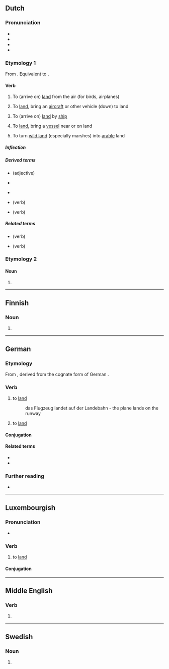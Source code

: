{{also|Landen|länden}}
==Dutch==

===Pronunciation===
* {{IPA|/ˈlɑn.də(n)/|lang=nl}}
* {{audio|Nl-landen.ogg|Audio|lang=nl}}
* {{hyphenation|lang=nl|lan|den}}
* {{rhyme|lang=nl|ɑndən}}

===Etymology 1===
From {{inh|nl|dum|landen}}. Equivalent to {{suf|nl|land|t1=soil, ground, parcel|en|id2=denominative}}.

====Verb====
{{nl-verb}}

# {{lb|nl|intransitive}} To (arrive on) [[land]] from the air (for birds, airplanes)
#: {{syn|nl|neerstrijken}}
#: {{ant|nl|opstijgen}}
# {{lb|nl|transitive}} To [[land]], bring an [[aircraft]] or other vehicle (down) to land
#: {{ant|nl|opstijgen}}
# {{lb|nl|intransitive}} To (arrive on) [[land]] by [[ship]] {{defdate|from Middle Dutch}}
# {{lb|nl|transitive}} To [[land]], bring a [[vessel]] near or on land
# {{lb|nl|transitive}} To turn [[wild land]] (especially marshes) into [[arable]] land

=====Inflection=====
{{nl-conj-wk|land|aux=zijn}}

=====Derived terms=====
* {{l|nl|landelijk}} (adjective)
* {{l|nl|landing}}
* {{l|nl|landtouw}} {{g2|n}}
* {{l|nl|aanlanden}} (verb)
* {{l|nl|inlanden}} (verb)

=====Related terms=====
* {{l|nl|belanden}} (verb)
* {{l|nl|verlanden}} (verb)

===Etymology 2===
{{nonlemma}}

====Noun====
{{head|nl|noun plural form}}

# {{nl-noun form of|pl|land}}

----

==Finnish==

===Noun===
{{head|fi|noun form}}

# {{fi-form of|case=genitive|pl=singular|lande}}

----

==German==

===Etymology===
From {{etyl|gml|de}} {{m|gml|landen}}, derived from the cognate form of German {{m|de|Land||land}}.

===Verb===
{{de-verb-weak|landet|landete|gelandet|auxiliary=both}}

# {{lb|de|intransitive|auxiliary verb: sein|aviation}} to [[land#English|land]]
#: das Flugzeug landet auf der Landebahn - the plane lands on the runway
# {{lb|de|transitive|auxiliary verb: haben|aviation}} to [[land#English|land]]

====Conjugation====
{{de-conj-weak|land|gelandet|hs|e}}

====Related terms====
* {{l|de|Landung}}
* {{l|de|wassern}}

===Further reading===
* {{R:Duden}}

----

==Luxembourgish==

===Pronunciation===
* {{IPA|/ˈlɑndən/|lang=lb}}

===Verb===
{{lb-verb|||sinn}}

# {{lb|lb|intransitive}} to [[land]]

====Conjugation====
{{lb-conj-regular|land|gelant|sinn}}

----

==Middle English==

===Verb===
{{head|enm|verb}}

# {{alt form|lang=enm|londen}}

----

==Swedish==

===Noun===
{{head|sv|noun form}}

# {{sv-noun-form-def-pl|land}}